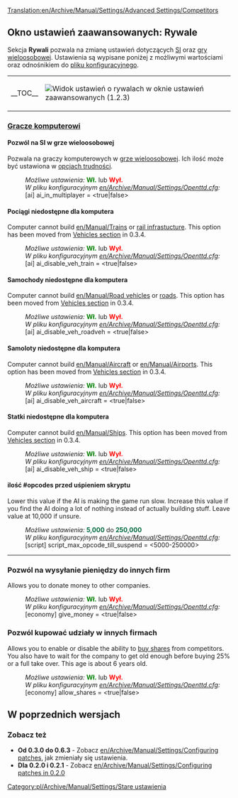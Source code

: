 [[Translation:en/Archive/Manual/Settings/Advanced Settings/Competitors]]
{{pl/Uwaga|Ten artykuł dotyczy zmieniania ustawień przy użyciu '''przestarzałego''' interfejsu. Aktualny artykuł znajdziesz [[pl/Archive/Unmapped/Ustawienia/Rywale|tutaj]]}}
{{pl/Informacja|'''Artykuł nie jest w całości przetłumaczony'''. Ze względy na to, że ten widok ustawień nie jest już używany, z artykułu usunięto szablon <nowiki>{{Tłumaczenie/Pl}}</nowiki>}}

{{pl/Manual/Spis treści}}

==Okno ustawień zaawansowanych: Rywale==
Sekcja '''Rywali''' pozwala na zmianę ustawień dotyczących [[pl/Manual/Ustawienia SI/GameScript|SI]] oraz [[pl/Manual/Gra wieloosobowa|gry wieloosobowej]]. Ustawienia są wypisane poniżej z możliwymi wartościami oraz odnośnikiem do [[en/Archive/Manual/Settings/Openttd.cfg|pliku konfiguracyjnego]].
{| align="center"
|- valign="top"
|__TOC__
|[[File:pl/Archive/Manual/Settings/UstawieniaZaawansowaneRywalePL.png|frame|left|Widok ustawień o rywalach w oknie [[pl/Archive/Manual/Settings/Zaawansowane ustawienia|ustawień zaawansowanych]] (1.2.3)]]
{{pl/Archive/Manual/Settings/Zaawansowane ustawienia}}
|}

===<u>Gracze komputerowi</u>===
====Pozwól na SI w grze wieloosobowej====
{{pl/Zgodne Wersje|0.4|align="right"|text=(od 0.4.5)}}
Pozwala na graczy komputerowych w [[pl/Manual/Gra wieloosobowa|grze wieloosobowej]]. Ich ilość może być ustawiona w [[pl/Archive/Manual/Settings/Trudność|opcjach trudności]].
:''Możliwe ustawienia:'' <span style="color:green">'''Wł.'''</span> lub <span style="color:red">'''Wył.'''</span>
:''W pliku konfiguracyjnym [[en/Archive/Manual/Settings/Openttd.cfg]]:'' [ai] ai_in_multiplayer = <true|false>

====Pociągi niedostępne dla komputera====
{{pl/Zgodne Wersje|Old|align="right"|text=(od 0.3.2)}}
Computer cannot build [[en/Manual/Trains]] or [[en/Manual/Railway construction|rail infrastucture]].
This option has been moved from [[en/Archive/Manual/Settings/Configuring patches/Vehicles#disable-trains-for-computer|Vehicles section]] in 0.3.4.
:''Możliwe ustawienia:'' <span style="color:green">'''Wł.'''</span> lub <span style="color:red">'''Wył.'''</span>
:''W pliku konfiguracyjnym [[en/Archive/Manual/Settings/Openttd.cfg]]:'' [ai] ai_disable_veh_train = <true|false>

====Samochody niedostępne dla komputera====
{{pl/Zgodne Wersje|Old|align="right"|text=(od 0.3.2)}}
Computer cannot build [[en/Manual/Road vehicles]] or [[en/Manual/Roadway construction|roads]]. This option has been moved from [[en/Archive/Manual/Settings/Configuring patches/Vehicles#disable-road-vehicles-for-computer|Vehicles section]] in 0.3.4.
:''Możliwe ustawienia:'' <span style="color:green">'''Wł.'''</span> lub <span style="color:red">'''Wył.'''</span>
:''W pliku konfiguracyjnym [[en/Archive/Manual/Settings/Openttd.cfg]]:'' [ai] ai_disable_veh_roadveh = <true|false>

====Samoloty niedostępne dla komputera====
{{pl/Zgodne Wersje|Old|align="right"|text=(od 0.3.2)}}
Computer cannot build [[en/Manual/Aircraft]] or [[en/Manual/Airports]]. This option has been moved from [[en/Archive/Manual/Settings/Configuring patches/Vehicles#disable-aircraft-for-computer|Vehicles section]] in 0.3.4.
:''Możliwe ustawienia:'' <span style="color:green">'''Wł.'''</span> lub <span style="color:red">'''Wył.'''</span>
:''W pliku konfiguracyjnym [[en/Archive/Manual/Settings/Openttd.cfg]]:'' [ai] ai_disable_veh_aircraft = <true|false>

====Statki niedostępne dla komputera====
{{pl/Zgodne Wersje|Old|align="right"|text=(od 0.3.2)}}
Computer cannot build [[en/Manual/Ships]]. This option has been moved from [[en/Archive/Manual/Settings/Configuring patches/Vehicles#disable-ships-for-computer|Vehicles section]] in 0.3.4.
:''Możliwe ustawienia:'' <span style="color:green">'''Wł.'''</span> lub <span style="color:red">'''Wył.'''</span>
:''W pliku konfiguracyjnym [[en/Archive/Manual/Settings/Openttd.cfg]]:'' [ai] ai_disable_veh_ship = <true|false>

====ilość #opcodes przed uśpieniem skryptu====
{{pl/Zgodne Wersje|0.7|align="right"|text=(od 0.7.0)}}
Lower this value if the AI is making the game run slow. Increase this value if you find the AI doing a lot of nothing instead of actually building stuff. Leave value at 10,000 if unsure.
:''Możliwe ustawienia:'' <span style="color:#00693E">'''5,000'''</span> do <span style="color:#00693E">'''250,000'''</span>
:''W pliku konfiguracyjnym [[en/Archive/Manual/Settings/Openttd.cfg]]:'' [script] script_max_opcode_till_suspend = <5000-250000>
{{en/-}}
----

===Pozwól na wysyłanie pieniędzy do innych firm===
{{pl/Zgodne Wersje|0.7|align="right"|text=(od 0.7.0)}}
Allows you to donate money to other companies.
:''Możliwe ustawienia:'' <span style="color:green">'''Wł.'''</span> lub <span style="color:red">'''Wył.'''</span>
:''W pliku konfiguracyjnym [[en/Archive/Manual/Settings/Openttd.cfg]]:'' [economy] give_money = <true|false>
{{en/-}}
===Pozwól kupować udziały w innych firmach===
{{pl/Zgodne Wersje|0.7|align="right"|text=(od 0.7.0)}}
Allows you to enable or disable the ability to [[en/Manual/Economy|buy shares]] from competitors. You also have to wait for the company to get old enough before buying 25% or a full take over. This age is about 6 years old.
:''Możliwe ustawienia:'' <span style="color:green">'''Wł.'''</span> lub <span style="color:red">'''Wył.'''</span>
:''W pliku konfiguracyjnym [[en/Archive/Manual/Settings/Openttd.cfg]]:'' [economy] allow_shares = <true|false>
{{en/-}}

==W poprzednich wersjach==
===Zobacz też===
*'''Od 0.3.0 do 0.6.3''' - Zobacz [[en/Archive/Manual/Settings/Configuring patches]], jak zmieniały się ustawienia.
*'''Dla 0.2.0 i 0.2.1''' - Zobacz [[en/Archive/Manual/Settings/Configuring patches in 0.2.0]]

[[Category:pl/Archive/Manual/Settings/Stare ustawienia]]